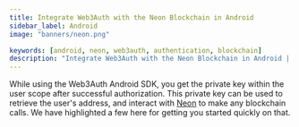 ```yaml
---
title: Integrate Web3Auth with the Neon Blockchain in Android
sidebar_label: Android
image: "banners/neon.png"

keywords: [android, neon, web3auth, authentication, blockchain]
description: "Integrate Web3Auth with the Neon Blockchain in Android | Documentation - Web3Auth"
---
```



<SEO
  title="Integrate Web3Auth with the Neon Blockchain in Android"
  description="Integrate Web3Auth with the Neon Blockchain in Android | Documentation - Web3Auth"
  image="https://web3auth.io/docs/banners/neon.png"
  slug="/connect-blockchain/evm/neon/android"
/>

While using the Web3Auth Android SDK, you get the private key within the user scope after successful
authorization. This private key can be used to retrieve the user's address, and interact with
[Neon](https://neonevm.org/) to make any blockchain calls. We have highlighted a few here for
getting you started quickly on that.

<EVMInteraction />

